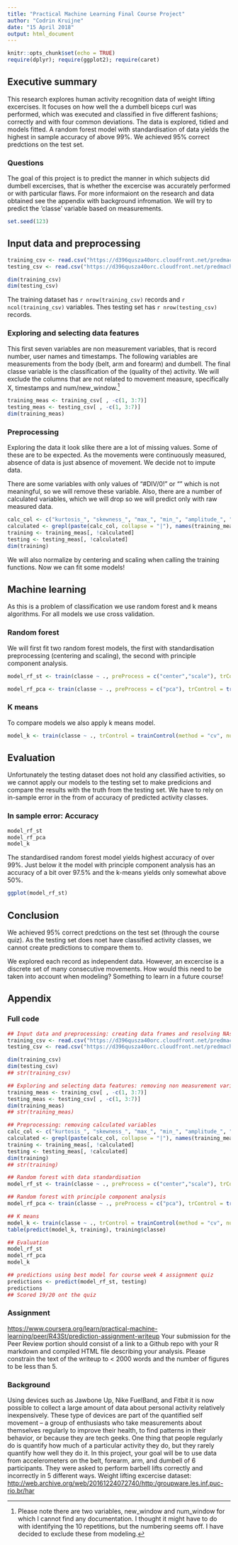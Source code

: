 ```yaml
---
title: "Practical Machine Learning Final Course Project"
author: "Codrin Kruijne"
date: "15 April 2018"
output: html_document
---
```


```r
knitr::opts_chunk$set(echo = TRUE)
require(dplyr); require(ggplot2); require(caret)
```

## Executive summary

This research explores human activity recognition data of weight lifting excercises. It focuses on how well the a dumbell biceps curl was performed, which was executed and classified in five different fashions; correctly and with four common deviations.
The data is explored, tidied and models fitted. A random forest model with standardisation of data yields the highest in sample accuracy of above 99%. We achieved 95% correct predctions on the test set.

### Questions

The goal of this project is to predict the manner in which subjects did dumbell excercises, that is whether the excercise was accurately performed or with particular flaws. For more informaiont on the research and data obtained see the appendix with background infromation. We will try to predict the 'classe' variable based on measurements.

```r
set.seed(123)
```

## Input data and preprocessing

```r
training_csv <- read.csv("https://d396qusza40orc.cloudfront.net/predmachlearn/pml-training.csv", header = TRUE, na.strings = c("", " ", "#DIV/0!"))
testing_csv <- read.csv("https://d396qusza40orc.cloudfront.net/predmachlearn/pml-testing.csv", header = TRUE, na.strings = c("", " ", "#DIV/0!"))

dim(training_csv)
dim(testing_csv)
```
The training dataset has `r nrow(training_csv)` records and `r ncol(training_csv)` variables. Thes testing set has `r nrow(testing_csv)` records.

### Exploring and selecting data features

This first seven variables are non measurement variables, that is record number, user names and timestamps. The following variables are measurements from the body (belt, arm and forearm) and dumbell. The final classe variable is the classification of the (quality of the) activity. 
We will exclude the columns that are not related to movement measure, specifically X, timestamps and num/new_window.[^1]

```r
training_meas <- training_csv[ , -c(1, 3:7)]
testing_meas <- testing_csv[ , -c(1, 3:7)]
dim(training_meas)
```

### Preprocessing

Exploring the data it look slike there are a lot of missing values. Some of these are to be expected. As the movements were continuously measured, absence of data is just absence of movement. We decide not to impute data.

There are some variables with only values of "#DIV/0!" or "" which is not meaningful, so we will remove these variable. Also, there are a number of calculated variables, which we will drop so we will predict only with raw measured data.

```r
calc_col <- c("kurtosis_", "skewness_", "max_", "min_", "amplitude_", "var_", "avg_", "stddev_")
calculated <- grepl(paste(calc_col, collapse = "|"), names(training_meas))
training <- training_meas[, !calculated]
testing <- testing_meas[, !calculated]
dim(training)
```

We will also normalize by centering and scaling when calling the training functions. Now we can fit some models!

## Machine learning

As this is a problem of classification we use random forest and k means algorithms. For all models we use cross validation.

### Random forest

We will first fit two random forest models, the first with standardisation preprocessing (centering and scaling), the second with principle component analysis.

```r
model_rf_st <- train(classe ~ ., preProcess = c("center","scale"), trControl = trainControl(method = "cv", number = 3, verboseIter = TRUE), data = training, method = "rf")

model_rf_pca <- train(classe ~ ., preProcess = c("pca"), trControl = trainControl(method = "cv", number = 3, verboseIter = TRUE), data = training, method = "rf")
```

### K means

To compare models we also apply k means model.
```r
model_k <- train(classe ~ ., trControl = trainControl(method = "cv", number = 3, verboseIter = TRUE), data = training, method = "rpart")
```

## Evaluation

Unfortunately the testing dataset does not hold any classified activities, so we cannot apply our models to the testing set to make predicions and compare the results with the truth from the testing set. We have to rely on in-sample error in the from of accuracy of predicted activity classes.

### In sample error: Accuracy 
```r
model_rf_st
model_rf_pca
model_k
```

The standardised random forest model yields highest accuracy of over 99%. Just below it the model with principle component analysis has an accuracy of a bit over 97.5% and the k-means yields only somewhat above 50%.

```r
ggplot(model_rf_st)
```

## Conclusion

We achieved 95% correct predctions on the test set (through the course quiz). As the testing set does noet have classified activity classes, we cannot create predictions to compare them to.

We explored each record as independent data. However, an excercise is a discrete set of many consecutive movements. How would this need to be taken into account when modeling? Something to learn in a future course!

[^1]: Please note there are two variables, new_window and num_window for which I cannot find any documentation. I thought it might have to do with identifying the 10 repetitions, but the numbering seems off. I have decided to exclude these from modeling.

## Appendix

### Full code
```r
## Input data and preprocessing: creating data frames and resolving NAs
training_csv <- read.csv("https://d396qusza40orc.cloudfront.net/predmachlearn/pml-training.csv", header = TRUE, na.strings = c("", " ", "#DIV/0!"))
testing_csv <- read.csv("https://d396qusza40orc.cloudfront.net/predmachlearn/pml-testing.csv", header = TRUE, na.strings = c("", " ", "#DIV/0!"))

dim(training_csv)
dim(testing_csv)
## str(training_csv)

## Exploring and selecting data features: removing non measurement variables
training_meas <- training_csv[ , -c(1, 3:7)]
testing_meas <- testing_csv[ , -c(1, 3:7)]
dim(training_meas)
## str(training_meas)

## Preprocessing: removing calculated variables
calc_col <- c("kurtosis_", "skewness_", "max_", "min_", "amplitude_", "var_", "avg_", "stddev_")
calculated <- grepl(paste(calc_col, collapse = "|"), names(training_meas))
training <- training_meas[, !calculated]
testing <- testing_meas[, !calculated]
dim(training)
## str(training)

## Random forest with data standardisation
model_rf_st <- train(classe ~ ., preProcess = c("center","scale"), trControl = trainControl(method = "cv", number = 3, verboseIter = TRUE), data = training, method = "rf")

## Random forest with principle component analysis
model_rf_pca <- train(classe ~ ., preProcess = c("pca"), trControl = trainControl(method = "cv", number = 3, verboseIter = TRUE), data = training, method = "rf")

## K means
model_k <- train(classe ~ ., trControl = trainControl(method = "cv", number = 3, verboseIter = TRUE), data = training, method = "rpart")
table(predict(model_k, training), training$classe)

## Evaluation
model_rf_st
model_rf_pca
model_k

## predictions using best model for course week 4 assignment quiz
predictions <- predict(model_rf_st, testing)
predictions
## Scored 19/20 ont the quiz
```

### Assignment 
<https://www.coursera.org/learn/practical-machine-learning/peer/R43St/prediction-assignment-writeup>
Your submission for the Peer Review portion should consist of a link to a Github repo with your R markdown and compiled HTML file describing your analysis. Please constrain the text of the writeup to < 2000 words and the number of figures to be less than 5. 

###  Background
Using devices such as Jawbone Up, Nike FuelBand, and Fitbit it is now possible to collect a large amount of data about personal activity relatively inexpensively. These type of devices are part of the quantified self movement – a group of enthusiasts who take measurements about themselves regularly to improve their health, to find patterns in their behavior, or because they are tech geeks. One thing that people regularly do is quantify how much of a particular activity they do, but they rarely quantify how well they do it. In this project, your goal will be to use data from accelerometers on the belt, forearm, arm, and dumbell of 6 participants. They were asked to perform barbell lifts correctly and incorrectly in 5 different ways. 
Weight lifting excercise dataset: <http://web.archive.org/web/20161224072740/http:/groupware.les.inf.puc-rio.br/har>
